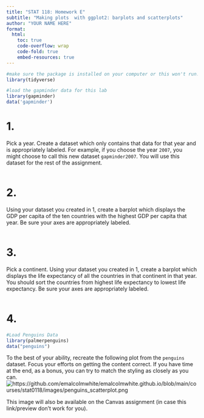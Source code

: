 ```yaml
---
title: "STAT 118: Homework E"
subtitle: "Making plots  with ggplot2: barplots and scatterplots"
author: "YOUR NAME HERE"
format:
  html: 
    toc: true
    code-overflow: wrap
    code-fold: true
    embed-resources: true
---
```


```r
#make sure the package is installed on your computer or this won't run! 
library(tidyverse)
```

```r
#load the gapminder data for this lab
library(gapminder)
data('gapminder')
```

# 1.

Pick a year. Create a dataset which only contains that data for that year and is appropriately labeled. For example, if you choose the year `2007`, you might choose to call this new dataset `gapminder2007`. You will use this dataset for the rest of the assignment.

```r

```

# 2.

Using your dataset you created in 1, create a barplot which displays the GDP per capita of the ten countries with the highest GDP per capita that year. Be sure your axes are appropriately labeled.

```r

```

# 3.

Pick a continent. Using your dataset you created in 1, create a barplot which displays the life expectancy of all the countries in that continent in that year. You should sort the countries from highest life expectancy to lowest life expectancy. Be sure your axes are appropriately labeled.

```r

```

# 4.

```r
#Load Penguins Data
library(palmerpenguins)
data("penguins")
```

To the best of your ability, recreate the following plot from the `penguins` dataset. Focus your efforts on getting the content correct. If you have time at the end, as a bonus, you can try to match the styling as closely as you can. 
![https://github.com/emalcolmwhite/emalcolmwhite.github.io/blob/main/courses/stat0118/images/penguins_scatterplot.png](https://github.com/emalcolmwhite/emalcolmwhite.github.io/blob/main/courses/stat0118/images/penguins_scatterplot.png?raw=true)

This image will also be available on the Canvas assignment (in case this link/preview don't work for you).

```r

```

